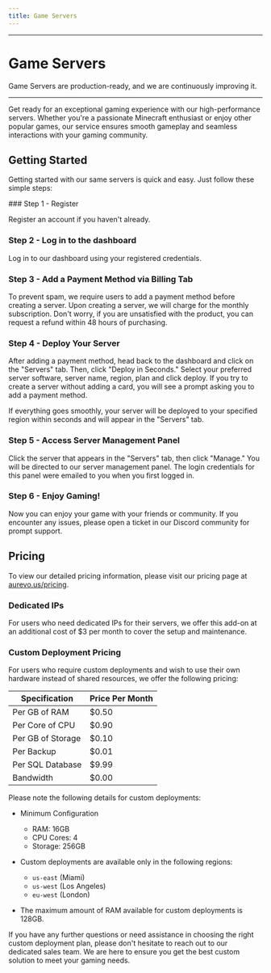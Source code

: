 ```yaml
---
title: Game Servers
---
```



---

# Game Servers

<Callout type='info'>
  Game Servers are production-ready, and we are continuously improving it.
</Callout>

---

Get ready for an exceptional gaming experience with our high-performance
servers. Whether you're a passionate Minecraft enthusiast or enjoy other popular
games, our service ensures smooth gameplay and seamless interactions with your
gaming community.

## Getting Started

Getting started with our same servers is quick and easy. Just follow these
simple steps:

<Steps>
### Step 1 - Register
 
Register an account if you haven't already.

### Step 2 - Log in to the dashboard

Log in to our dashboard using your registered credentials.

### Step 3 - Add a Payment Method via Billing Tab

To prevent spam, we require users to add a payment method before creating a
server. Upon creating a server, we will charge for the monthly subscription.
Don't worry, if you are unsatisfied with the product, you can request a refund
within 48 hours of purchasing.

### Step 4 - Deploy Your Server

After adding a payment method, head back to the dashboard and click on the
"Servers" tab. Then, click "Deploy in Seconds." Select your preferred server
software, server name, region, plan and click deploy. If you try to create a
server without adding a card, you will see a prompt asking you to add a payment
method.

If everything goes smoothly, your server will be deployed to your specified
region within seconds and will appear in the "Servers" tab.

### Step 5 - Access Server Management Panel

Click the server that appears in the "Servers" tab, then click "Manage." You
will be directed to our server management panel. The login credentials for this
panel were emailed to you when you first logged in.

### Step 6 - Enjoy Gaming!

Now you can enjoy your game with your friends or community. If you encounter any
issues, please open a ticket in our Discord community for prompt support.

</Steps>

## Pricing

To view our detailed pricing information, please visit our pricing page at
[aurevo.us/pricing](https://aurevo.us/pricing).

### Dedicated IPs

For users who need dedicated IPs for their servers, we offer this add-on at an
additional cost of $3 per month to cover the setup and maintenance.

### Custom Deployment Pricing

For users who require custom deployments and wish to use their own hardware
instead of shared resources, we offer the following pricing:

| Specification     | Price Per Month |
| ----------------- | --------------- |
| Per GB of RAM     | $0.50           |
| Per Core of CPU   | $0.90           |
| Per GB of Storage | $0.10           |
| Per Backup        | $0.01           |
| Per SQL Database  | $9.99           |
| Bandwidth         | $0.00           |

Please note the following details for custom deployments:

- Minimum Configuration

  - RAM: 16GB
  - CPU Cores: 4
  - Storage: 256GB

- Custom deployments are available only in the following regions:

  - `us-east` (Miami)
  - `us-west` (Los Angeles)
  - `eu-west` (London)

- The maximum amount of RAM available for custom deployments is 128GB.

If you have any further questions or need assistance in choosing the right
custom deployment plan, please don't hesitate to reach out to our dedicated
sales team. We are here to ensure you get the best custom solution to meet your
gaming needs.

